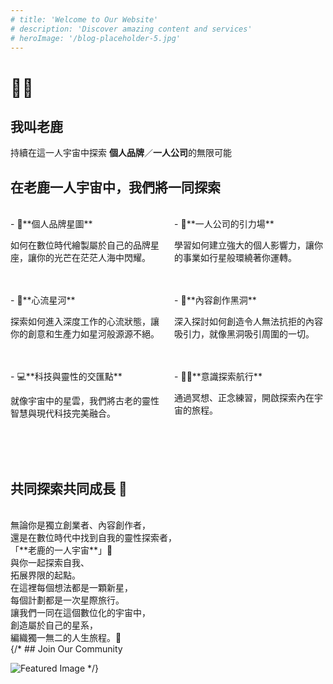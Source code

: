 ```yaml
---
# title: 'Welcome to Our Website'
# description: 'Discover amazing content and services'
# heroImage: '/blog-placeholder-5.jpg'
---
```


# 🚀✨
## **我叫老鹿**
持續在這一人宇宙中探索  **個人品牌**／**一人公司**的無限可能 

## **在老鹿一人宇宙中，我們將一同探索**
<br/>
<div style="display: flex; justify-content: space-between;" >
  <div style="width: 48%;">
    - 🌟**個人品牌星圖** <br/><p style="font-weight: 100;">如何在數位時代繪製屬於自己的品牌星座，讓你的光芒在茫茫人海中閃耀。</p><br/><br/>
    - 💫**心流星河** <br/><p style="font-weight: 100;">探索如何進入深度工作的心流狀態，讓你的創意和生產力如星河般源源不絕。</p><br/><br/>
    - 💻**科技與靈性的交匯點** <br/><p style="font-weight: 100;">就像宇宙中的星雲，我們將古老的靈性智慧與現代科技完美融合。</p><br/><br/>
  </div>
  <div style="width: 48%;">
    - 🧲**一人公司的引力場** <br/><p style="font-weight: 100;">學習如何建立強大的個人影響力，讓你的事業如行星般環繞著你運轉。</p><br/><br/>
    - 📝**內容創作黑洞** <br/><p style="font-weight: 100;">深入探討如何創造令人無法抗拒的內容吸引力，就像黑洞吸引周圍的一切。</p><br/><br/>
    - 🧘‍♂️**意識探索航行** <br/><p style="font-weight: 100;">通過冥想、正念練習，開啟探索內在宇宙的旅程。</p><br/><br/>
  </div>
</div>
<br/>

## **共同探索共同成長** 🌱 <br/>
<br/>
無論你是獨立創業者、內容創作者，<br/>
還是在數位時代中找到自我的靈性探索者，<br/>
「**老鹿的一人宇宙**」🦌<br/>
與你一起探索自我、<br/>
拓展界限的起點。<br/>
在這裡每個想法都是一顆新星，<br/>
每個計劃都是一次星際旅行。<br/>
讓我們一同在這個數位化的宇宙中，<br/>
創造屬於自己的星系，<br/>
編織獨一無二的人生旅程。🚀<br/>
{/* 
## Join Our Community

![Featured Image](/blog-placeholder-1.jpg) */}

